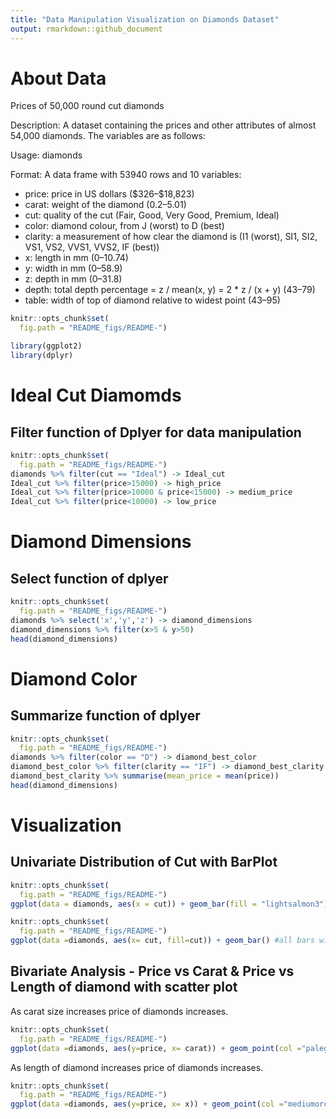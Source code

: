 ```yaml
---
title: "Data Manipulation Visualization on Diamonds Dataset"
output: rmarkdown::github_document
---
```


# About Data
Prices of 50,000 round cut diamonds

Description: A dataset containing the prices and other attributes of almost 54,000 diamonds. The variables are as follows:

Usage: diamonds

Format: A data frame with 53940 rows and 10 variables:

* price: price in US dollars (\$326–\$18,823)
* carat: weight of the diamond (0.2–5.01)
* cut: quality of the cut (Fair, Good, Very Good, Premium, Ideal)
* color: diamond colour, from J (worst) to D (best)
* clarity: a measurement of how clear the diamond is (I1 (worst), SI1, SI2, VS1, VS2, VVS1, VVS2, IF (best))
* x: length in mm (0–10.74)
* y: width in mm (0–58.9)
* z: depth in mm (0–31.8)
* depth: total depth percentage = z / mean(x, y) = 2 * z / (x + y) (43–79)
* table: width of top of diamond relative to widest point (43–95)

```r
knitr::opts_chunk$set(
  fig.path = "README_figs/README-")

library(ggplot2)
library(dplyr)
```

# Ideal Cut Diamomds
## Filter function of Dplyer for data manipulation
```r
knitr::opts_chunk$set(
  fig.path = "README_figs/README-")
diamonds %>% filter(cut == "Ideal") -> Ideal_cut
Ideal_cut %>% filter(price>15000) -> high_price
Ideal_cut %>% filter(price>10000 & price<15000) -> medium_price
Ideal_cut %>% filter(price<10000) -> low_price
```

# Diamond Dimensions
## Select function of dplyer
```r
knitr::opts_chunk$set(
  fig.path = "README_figs/README-")
diamonds %>% select('x','y','z') -> diamond_dimensions
diamond_dimensions %>% filter(x>5 & y>50)
head(diamond_dimensions)
```

# Diamond Color
## Summarize function of dplyer
```r
knitr::opts_chunk$set(
  fig.path = "README_figs/README-")
diamonds %>% filter(color == "D") -> diamond_best_color
diamond_best_color %>% filter(clarity == "IF") -> diamond_best_clarity
diamond_best_clarity %>% summarise(mean_price = mean(price))
head(diamond_dimensions)
```

# Visualization

## Univariate Distribution of Cut with BarPlot
```r
knitr::opts_chunk$set(
  fig.path = "README_figs/README-")
ggplot(data = diamonds, aes(x = cut)) + geom_bar(fill = "lightsalmon3") #all bars with same color
```
```r
knitr::opts_chunk$set(
  fig.path = "README_figs/README-")
ggplot(data =diamonds, aes(x= cut, fill=cut)) + geom_bar() #all bars with different color
```

## Bivariate Analysis - Price vs Carat & Price vs Length of diamond with scatter plot

As carat size increases price of diamonds increases.
```r
knitr::opts_chunk$set(
  fig.path = "README_figs/README-")
ggplot(data =diamonds, aes(y=price, x= carat)) + geom_point(col ="palegreen4") 
```

As length of diamond increases price of diamonds increases.
```r
knitr::opts_chunk$set(
  fig.path = "README_figs/README-")
ggplot(data =diamonds, aes(y=price, x= x)) + geom_point(col ="mediumorchid4") 
```





